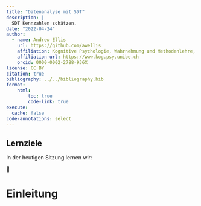 ```yaml
---
title: "Datenanalyse mit SDT"
description: |
  SDT Kennzahlen schätzen.
date: "2022-04-24"
author:
  - name: Andrew Ellis
    url: https://github.com/awellis
    affiliation: Kognitive Psychologie, Wahrnehmung und Methodenlehre, Universität Bern 
    affiliation-url: https://www.kog.psy.unibe.ch
    orcid: 0000-0002-2788-936X
license: CC BY
citation: true
bibliography: ../../bibliography.bib
format:
    html:
        toc: true
        code-link: true
execute: 
  cache: false
code-annotations: select
---
```


:::{.callout-tip collapse="false"}
## Lernziele

In der heutigen Sitzung lernen wir:

🚧
:::

# Einleitung

